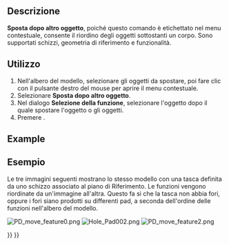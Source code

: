 <languages/>

<div class="mw-translate-fuzzy">
{{Docnav/it|[[PartDesign MoveFeature/it|Sposta in altro corpo]]||[[PartDesign_Workbench/it|PartDesign]]|IconL=|IconC=Workbench_PartDesign.svg|IconR=}}
</div>

<div class="mw-translate-fuzzy">
{{GuiCommand/it
|Name=PartDesign MoveFeatureInTree
|Name/it=Sposta l'oggetto dopo altro oggetto
|Empty=1
|MenuLocation=Menu contestuale → Sposta dopo altro oggetto
|Workbenches=[[PartDesign Workbench/it|PartDesign]]
|Version=0.17
|SeeAlso=[[PartDesign MoveTip/it|Usa come entità finale]], [[PartDesign MoveFeature/it|Sposta in altro corpo]]

}}
</div>

<span id="Description"></span>
==Descrizione==

<div class="mw-translate-fuzzy">
'''Sposta dopo altro oggetto''', poiché questo comando è etichettato nel menu contestuale, consente il riordino degli oggetti sottostanti un corpo. Sono supportati schizzi, geometria di riferimento e funzionalità.
</div>

<span id="Usage"></span>
==Utilizzo==

<div class="mw-translate-fuzzy">
# Nell'albero del modello, selezionare gli oggetti da spostare, poi fare clic con il pulsante destro del mouse per aprire il menu contestuale.
# Selezionare '''Sposta dopo altro oggetto'''.
# Nel dialogo '''Selezione della funzione''', selezionare l'oggetto dopo il quale spostare l'oggetto o gli oggetti.
# Premere {{KEY|OK}}.
</div>

==Example==

<div class="mw-translate-fuzzy">
==Esempio==
Le tre immagini seguenti mostrano lo stesso modello con una tasca definita da uno schizzo associato al piano di Riferimento. Le funzioni vengono riordinate da un'immagine all'altra. Questo fa si che la tasca non abbia fori, oppure i fori siano prodotti su differenti pad, a seconda dell'ordine delle funzioni nell'albero del modello.
</div>

[[File:PD_move_feature0.png|none]]
[[File:Hole_Pad002.png|none]]
[[File:PD_move_feature2.png|none]]


<div class="mw-translate-fuzzy">
{{Docnav/it|[[PartDesign MoveFeature/it|Sposta in altro corpo]]||[[PartDesign_Workbench/it|PartDesign]]|IconL=|IconC=Workbench_PartDesign.svg|IconR=}}
</div>

{{PartDesign Tools navi{{#translation:}}}}
{{Userdocnavi{{#translation:}}}}